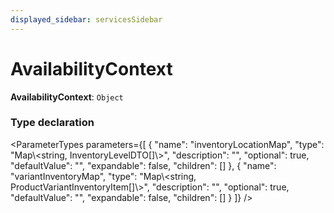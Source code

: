 ```yaml
---
displayed_sidebar: servicesSidebar
---
```



# AvailabilityContext

 **AvailabilityContext**: `Object`

### Type declaration

<ParameterTypes parameters={[
  {
    "name": "inventoryLocationMap",
    "type": "Map\\&#60;string, InventoryLevelDTO[]\\&#62;",
    "description": "",
    "optional": true,
    "defaultValue": "",
    "expandable": false,
    "children": []
  },
  {
    "name": "variantInventoryMap",
    "type": "Map\\&#60;string, ProductVariantInventoryItem[]\\&#62;",
    "description": "",
    "optional": true,
    "defaultValue": "",
    "expandable": false,
    "children": []
  }
]} />
